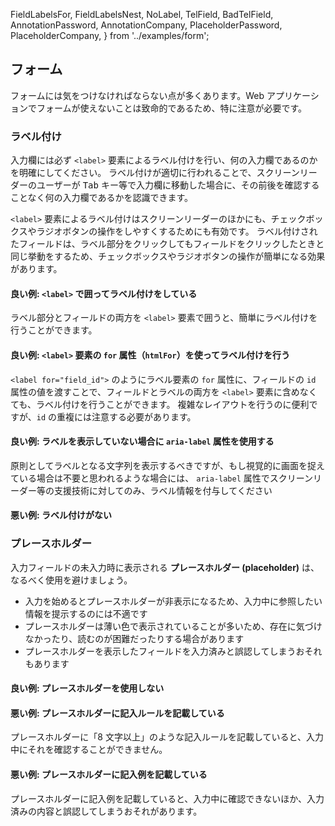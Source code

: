   FieldLabelsFor,
  FieldLabelsNest,
  NoLabel,
  TelField,
  BadTelField,
  AnnotationPassword,
  AnnotationCompany,
  PlaceholderPassword,
  PlaceholderCompany,
} from '../examples/form';

## フォーム

フォームには気をつけなければならない点が多くあります。Web アプリケーションでフォームが使えないことは致命的であるため、特に注意が必要です。

### ラベル付け

入力欄には必ず `<label>` 要素によるラベル付けを行い、何の入力欄であるのかを明確にしてください。
ラベル付けが適切に行われることで、スクリーンリーダーのユーザーが <kbd>Tab</kbd> キー等で入力欄に移動した場合に、その前後を確認することなく何の入力欄であるかを認識できます。

`<label>` 要素によるラベル付けはスクリーンリーダーのほかにも、チェックボックスやラジオボタンの操作をしやすくするためにも有効です。
ラベル付けされたフィールドは、ラベル部分をクリックしてもフィールドをクリックしたときと同じ挙動をするため、チェックボックスやラジオボタンの操作が簡単になる効果があります。

#### 良い例: `<label>` で囲ってラベル付けをしている

ラベル部分とフィールドの両方を `<label>` 要素で囲うと、簡単にラベル付けを行うことができます。

<FieldLabelsNest />

#### 良い例: `<label>` 要素の `for` 属性（`htmlFor`）を使ってラベル付けを行う

`<label for="field_id">` のようにラベル要素の `for` 属性に、フィールドの `id` 属性の値を渡すことで、フィールドとラベルの両方を `<label>` 要素に含めなくても、ラベル付けを行うことができます。
複雑なレイアウトを行うのに便利ですが、`id` の重複には注意する必要があります。

<FieldLabelsFor />

#### 良い例: ラベルを表示していない場合に `aria-label` 属性を使用する

原則としてラベルとなる文字列を表示するべきですが、もし視覚的に画面を捉えている場合は不要と思われるような場合には、 `aria-label` 属性でスクリーンリーダー等の支援技術に対してのみ、ラベル情報を付与してください

<TelField />

#### 悪い例: ラベル付けがない

<NoLabel />

<BadTelField />

### プレースホルダー

入力フィールドの未入力時に表示される **プレースホルダー (placeholder)** は、なるべく使用を避けましょう。

- 入力を始めるとプレースホルダーが非表示になるため、入力中に参照したい情報を提示するのには不適です
- プレースホルダーは薄い色で表示されていることが多いため、存在に気づけなかったり、読むのが困難だったりする場合があります
- プレースホルダーを表示したフィールドを入力済みと誤認してしまうおそれもあります

#### 良い例: プレースホルダーを使用しない

<AnnotationPassword />
<AnnotationCompany />

#### 悪い例: プレースホルダーに記入ルールを記載している

プレースホルダーに「8 文字以上」のような記入ルールを記載していると、入力中にそれを確認することができません。

<PlaceholderPassword />

#### 悪い例: プレースホルダーに記入例を記載している

プレースホルダーに記入例を記載していると、入力中に確認できないほか、入力済みの内容と誤認してしまうおそれがあります。

<PlaceholderCompany />
